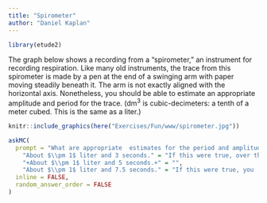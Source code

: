 ```yaml
---
title: "Spirometer"
author: "Daniel Kaplan"
---
```


```r
library(etude2)
```

The graph below shows a recording from a "spirometer," an instrument for recording respiration. Like many old instruments, the trace from this spirometer is  made by a pen at the end of a swinging arm with paper moving steadily beneath it. The arm is not exactly aligned with the horizontal axis. Nonetheless,  you should  be able to estimate an appropriate amplitude and period for the trace. (dm$^3$ is cubic-decimeters: a tenth of a meter cubed.  This is the same as a liter.)

```r
knitr::include_graphics(here("Exercises/Fun/www/spirometer.jpg"))
```


```r
askMC(
  prompt = "What are appropriate  estimates for the period and amplitude of the respiration trace?",
    "About $\\pm 1$ liter and 3 seconds." = "If this were true, over the 120 seconds of the recording  you would expect to see 40 cycles of respiration.",
    "+About $\\pm 1$ liter and 5 seconds.+" = "",
    "About $\\pm 1$ liter and 7.5 seconds." = "If this were true, you  would expect to see about  16 cycles of respiration over 120 seconds of recording.",
  inline = FALSE,
  random_answer_order = FALSE
)
```

